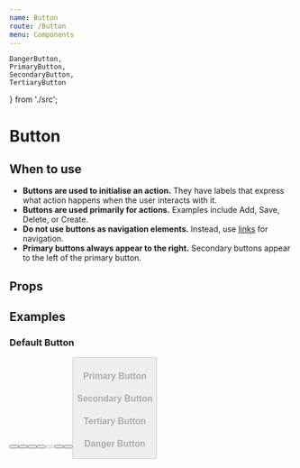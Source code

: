 ```yaml
---
name: Button
route: /Button
menu: Components
---
```


    DangerButton,
    PrimaryButton,
    SecondaryButton,
    TertiaryButton
} from './src';

# Button

## When to use

- **Buttons are used to initialise an action.** They have labels that express what action happens when the user interacts with it.
- **Buttons are used primarily for actions.** Examples include Add, Save, Delete, or Create.
- **Do not use buttons as navigation elements.** Instead, use [links](#) for navigation.
- **Primary buttons always appear to the right.** Secondary buttons appear to the left of the primary button.

## Props

<Props of={Button} />

## Examples

### Default Button

<Playground>
    <ThemeProvider>
        <Button
            text="Click me"
            block
        />
        <Button
            text="Click me"
            block
            loading
        />
        <Button
            text="Click me"
            block
            outline
        />
        <Button
            text="Click me"
        />
        <Button
            text="Click me"
            disabled
        />
        <Button
            text="Click me"
            outline
            small
        />
        <Button
            text="Click me"
            small
            loading
        />
        <Button
            text="Click me"
            outline
            disabled
            small
        />
    </ThemeProvider>
</Playground>

### Primary Button

<Playground>
    <ThemeProvider>
        <PrimaryButton
            text="Click me"
            block
        />
        <PrimaryButton
            text="Click me"
            block
            loading
        />
        <PrimaryButton
            text="Click me"
            block
            outline
        />
        <PrimaryButton
            text="Click me"
        />
        <PrimaryButton
            text="Click me"
            disabled
        />
        <PrimaryButton
            text="Click me"
            outline
            small
        />
        <PrimaryButton
            text="Click me"
            small
            loading
        />
        <PrimaryButton
            text="Click me"
            outline
            disabled
            small
        />
    </ThemeProvider>
</Playground>

### Secondary Button

<Playground>
    <ThemeProvider>
        <SecondaryButton
            text="Click me"
            block
        />
        <SecondaryButton
            text="Click me"
            block
            loading
        />
        <SecondaryButton
            text="Click me"
            block
            outline
        />
        <SecondaryButton
            text="Click me"
        />
        <SecondaryButton
            text="Click me"
            disabled
        />
        <SecondaryButton
            text="Click me"
            outline
            small
        />
        <SecondaryButton
            text="Click me"
            small
            loading
        />
        <SecondaryButton
            text="Click me"
            outline
            disabled
            small
        />
    </ThemeProvider>
</Playground>

### Tertiary Button

<Playground>
    <ThemeProvider>
        <TertiaryButton
            text="Click me"
            block
        />
        <TertiaryButton
            text="Click me"
            block
            loading
        />
        <TertiaryButton
            text="Click me"
            block
            outline
        />
        <TertiaryButton
            text="Click me"
        />
        <TertiaryButton
            text="Click me"
            disabled
        />
        <TertiaryButton
            text="Click me"
            outline
            small
        />
        <TertiaryButton
            text="Click me"
            small
            loading
        />
        <TertiaryButton
            text="Click me"
            outline
            disabled
            small
        />
    </ThemeProvider>
</Playground>

### Danger Button

<Playground>
    <ThemeProvider>
        <DangerButton
            text="Click me"
            block
        />
        <DangerButton
            text="Click me"
            block
            loading
        />
        <DangerButton
            text="Click me"
            block
            outline
        />
        <DangerButton
            text="Click me"
        />
        <DangerButton
            text="Click me"
            disabled
        />
        <DangerButton
            text="Click me"
            outline
            small
        />
        <DangerButton
            text="Click me"
            small
            loading
        />
        <DangerButton
            text="Click me"
            outline
            disabled
            small
        />
    </ThemeProvider>
</Playground>
